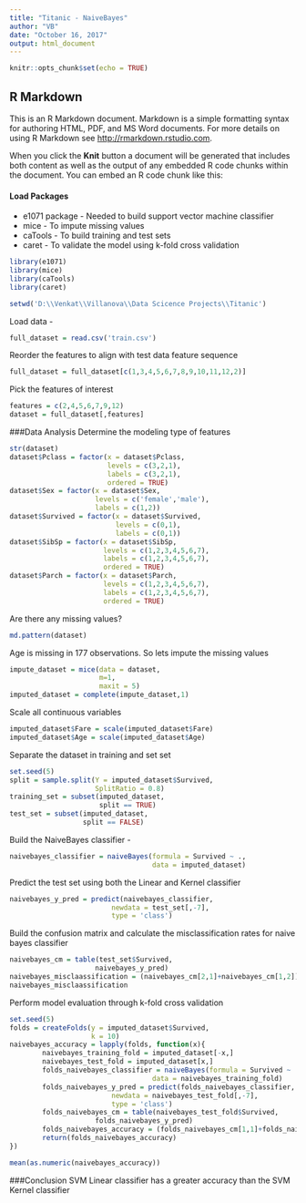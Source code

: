 ```yaml
---
title: "Titanic - NaiveBayes"
author: "VB"
date: "October 16, 2017"
output: html_document
---
```


```r
knitr::opts_chunk$set(echo = TRUE)
```

## R Markdown

This is an R Markdown document. Markdown is a simple formatting syntax for authoring HTML, PDF, and MS Word documents. For more details on using R Markdown see <http://rmarkdown.rstudio.com>.

When you click the **Knit** button a document will be generated that includes both content as well as the output of any embedded R code chunks within the document. You can embed an R code chunk like this:

#### Load Packages 
* e1071 package - Needed to build support vector machine classifier
* mice - To impute missing values
* caTools - To build training and test sets
* caret - To validate the model using k-fold cross validation
```r
library(e1071)
library(mice)
library(caTools)
library(caret)
```
```r
setwd('D:\\Venkat\\Villanova\\Data Scicence Projects\\Titanic')
```
Load data -
```r
full_dataset = read.csv('train.csv')
```
Reorder the features to align with test data feature sequence
```r
full_dataset = full_dataset[c(1,3,4,5,6,7,8,9,10,11,12,2)]
```
Pick the features of interest
```r
features = c(2,4,5,6,7,9,12)
dataset = full_dataset[,features]
```
###Data Analysis
Determine the modeling type of features
```r
str(dataset)
dataset$Pclass = factor(x = dataset$Pclass,
                        levels = c(3,2,1),
                        labels = c(3,2,1),
                        ordered = TRUE)
dataset$Sex = factor(x = dataset$Sex,
                     levels = c('female','male'),
                     labels = c(1,2))
dataset$Survived = factor(x = dataset$Survived,
                          levels = c(0,1),
                          labels = c(0,1))
dataset$SibSp = factor(x = dataset$SibSp,
                       levels = c(1,2,3,4,5,6,7),
                       labels = c(1,2,3,4,5,6,7),
                       ordered = TRUE)
dataset$Parch = factor(x = dataset$Parch,
                       levels = c(1,2,3,4,5,6,7),
                       labels = c(1,2,3,4,5,6,7),
                       ordered = TRUE)
```
Are there any missing values?
```r
md.pattern(dataset)
```
Age is missing in 177 observations. So lets impute the missing values
```r
impute_dataset = mice(data = dataset,
                      m=1,
                      maxit = 5)
imputed_dataset = complete(impute_dataset,1)
```
Scale all continuous variables
```r
imputed_dataset$Fare = scale(imputed_dataset$Fare)
imputed_dataset$Age = scale(imputed_dataset$Age)
```
Separate the dataset in training and set set
```r
set.seed(5)
split = sample.split(Y = imputed_dataset$Survived,
                     SplitRatio = 0.8)
training_set = subset(imputed_dataset,
                      split == TRUE)
test_set = subset(imputed_dataset,
                  split == FALSE)
```
Build the NaiveBayes classifier -
```r
naivebayes_classifier = naiveBayes(formula = Survived ~ .,
                                   data = imputed_dataset)
```
Predict the test set using both the Linear and Kernel classifier
```r
naivebayes_y_pred = predict(naivebayes_classifier,
                         newdata = test_set[,-7],
                         type = 'class')
```
Build the confusion matrix and calculate the misclassification rates for naive bayes classifier
```r
naivebayes_cm = table(test_set$Survived, 
                     naivebayes_y_pred)
naivebayes_misclaassification = (naivebayes_cm[2,1]+naivebayes_cm[1,2])/(naivebayes_cm[1,1]+naivebayes_cm[1,2]+naivebayes_cm[2,1]+naivebayes_cm[2,2])
naivebayes_misclaassification
```
Perform model evaluation through k-fold cross validation
```r
set.seed(5)
folds = createFolds(y = imputed_dataset$Survived,
                    k = 10)
naivebayes_accuracy = lapply(folds, function(x){
        naivebayes_training_fold = imputed_dataset[-x,]
        naivebayes_test_fold = imputed_dataset[x,]
        folds_naivebayes_classifier = naiveBayes(formula = Survived ~ .,
                                   data = naivebayes_training_fold)
        folds_naivebayes_y_pred = predict(folds_naivebayes_classifier,
                         newdata = naivebayes_test_fold[,-7],
                         type = 'class')
        folds_naivebayes_cm = table(naivebayes_test_fold$Survived, 
                     folds_naivebayes_y_pred)
        folds_naivebayes_accuracy = (folds_naivebayes_cm[1,1]+folds_naivebayes_cm[2,2])/(folds_naivebayes_cm[1,1]+folds_naivebayes_cm[1,2]+folds_naivebayes_cm[2,1]+folds_naivebayes_cm[2,2])
        return(folds_naivebayes_accuracy)
})

mean(as.numeric(naivebayes_accuracy))
```
###Conclusion
SVM Linear classifier has a greater accuracy than the SVM Kernel classifier
